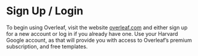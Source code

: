 # Sign Up / Login {#sec-sign_up}

To begin using Overleaf, visit the website [overleaf.com](https://overleaf.com) and either sign up for a new account or log in if you already have one. Use your Harvard Google account, as that will provide you with access to Overleaf’s premium subscription, and free templates.
